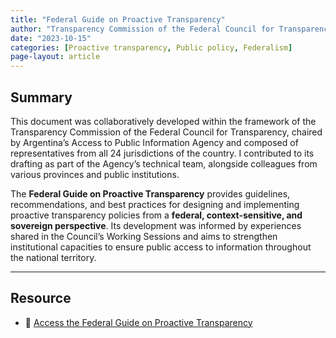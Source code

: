 ```yaml
---
title: "Federal Guide on Proactive Transparency"
author: "Transparency Commission of the Federal Council for Transparency"
date: "2023-10-15"
categories: [Proactive transparency, Public policy, Federalism]
page-layout: article
---
```


## Summary

This document was collaboratively developed within the framework of the Transparency Commission of the Federal Council for Transparency, chaired by Argentina’s Access to Public Information Agency and composed of representatives from all 24 jurisdictions of the country. I contributed to its drafting as part of the Agency's technical team, alongside colleagues from various provinces and public institutions.

The **Federal Guide on Proactive Transparency** provides guidelines, recommendations, and best practices for designing and implementing proactive transparency policies from a **federal, context-sensitive, and sovereign perspective**. Its development was informed by experiences shared in the Council’s Working Sessions and aims to strengthen institutional capacities to ensure public access to information throughout the national territory.

---

## Resource

- 📄 [Access the Federal Guide on Proactive Transparency](https://www.argentina.gob.ar/sites/default/files/guia_federal_transparencia_activa.pdf)

